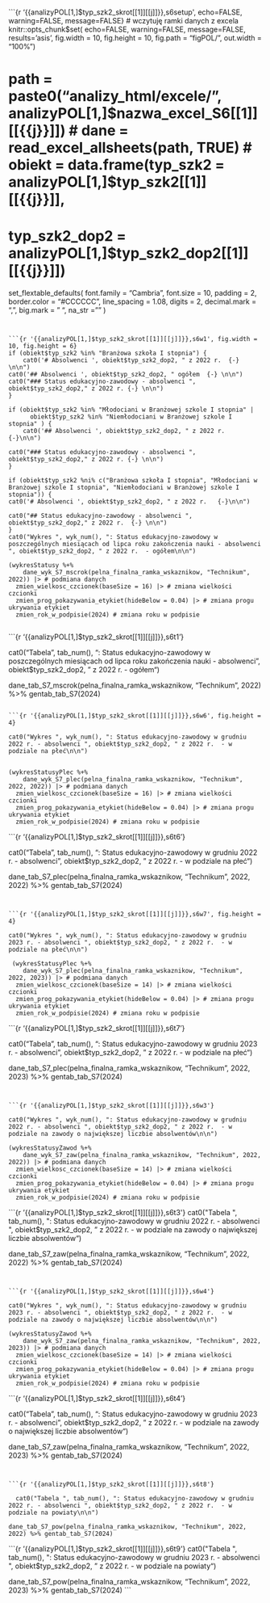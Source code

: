

<br>
<br>
<br>



```{r '{{analizyPOL[1,]$typ_szk2_skrot[[1]][[j]]}},s6setup',  echo=FALSE, warning=FALSE, message=FALSE}
# wczytuję ramki danych z excela
knitr::opts_chunk$set(
  echo=FALSE, warning=FALSE, message=FALSE, results='asis', fig.width = 10, fig.height = 10, fig.path = "figPOL/", out.width = "100%")

# path = paste0("analizy_html/excele/", analizyPOL[1,]$nazwa_excel_S6[[1]][[{{j}}]])
# dane = read_excel_allsheets(path, TRUE)
# obiekt = data.frame(typ_szk2 = analizyPOL[1,]$typ_szk2[[1]][[{{j}}]],
#                     typ_szk2_dop2 = analizyPOL[1,]$typ_szk2_dop2[[1]][[{{j}}]])


set_flextable_defaults(
  font.family = "Cambria",
  font.size = 10,
  padding = 2,
  border.color = "#CCCCCC",
  line_spacing = 1.08,
  digits = 2,
  decimal.mark = ",",
  big.mark = " ",
  na_str = "<na>"
)
```


```{r '{{analizyPOL[1,]$typ_szk2_skrot[[1]][[j]]}},s6w1', fig.width = 10, fig.height = 6}
if (obiekt$typ_szk2 %in% "Branżowa szkoła I stopnia") {
    cat0('# Absolwenci ', obiekt$typ_szk2_dop2, " z 2022 r.  {-} \n\n")
cat0('## Absolwenci ', obiekt$typ_szk2_dop2, " ogółem  {-} \n\n")
cat0("### Status edukacyjno-zawodowy - absolwenci ", obiekt$typ_szk2_dop2," z 2022 r. {-} \n\n")
}

if (obiekt$typ_szk2 %in% "Młodociani w Branżowej szkole I stopnia" |
      obiekt$typ_szk2 %in% "Niemłodociani w Branżowej szkole I stopnia" ) {
    cat0('## Absolwenci ', obiekt$typ_szk2_dop2, " z 2022 r.   {-}\n\n")

cat0("### Status edukacyjno-zawodowy - absolwenci ", obiekt$typ_szk2_dop2," z 2022 r. {-} \n\n")
}

if (obiekt$typ_szk2 %ni% c("Branżowa szkoła I stopnia", "Młodociani w Branżowej szkole I stopnia", "Niemłodociani w Branżowej szkole I stopnia")) {
cat0('# Absolwenci ', obiekt$typ_szk2_dop2, " z 2022 r.   {-}\n\n")

cat0("## Status edukacyjno-zawodowy - absolwenci ", obiekt$typ_szk2_dop2," z 2022 r.  {-} \n\n")
}
cat0("Wykres ", wyk_num(), ": Status edukacyjno-zawodowy w poszczególnych miesiącach od lipca roku zakończenia nauki - absolwenci ", obiekt$typ_szk2_dop2, " z 2022 r.  - ogółem\n\n")

(wykresStatusy %+%
    dane_wyk_S7_mscrok(pelna_finalna_ramka_wskaznikow, "Technikum", 2022)) |> # podmiana danych
  zmien_wielkosc_czcionek(baseSize = 16) |> # zmiana wielkości czcionki
  zmien_prog_pokazywania_etykiet(hideBelow = 0.04) |> # zmiana progu ukrywania etykiet
  zmien_rok_w_podpisie(2024) # zmiana roku w podpisie


```

```{r '{{analizyPOL[1,]$typ_szk2_skrot[[1]][[j]]}},s6t1'}

  cat0("Tabela ", tab_num(), ": Status edukacyjno-zawodowy w poszczególnych miesiącach od lipca roku zakończenia nauki - absolwenci ", obiekt$typ_szk2_dop2, " z 2022 r.  - ogółem\n\n")
  
dane_tab_S7_mscrok(pelna_finalna_ramka_wskaznikow, "Technikum", 2022) %>%
gentab_tab_S7(2024)

```

```{r '{{analizyPOL[1,]$typ_szk2_skrot[[1]][[j]]}},s6w6', fig.height = 4}

cat0("Wykres ", wyk_num(), ": Status edukacyjno-zawodowy w grudniu 2022 r. - absolwenci ", obiekt$typ_szk2_dop2, " z 2022 r.  - w podziale na płeć\n\n")

    
(wykresStatusyPlec %+%
    dane_wyk_S7_plec(pelna_finalna_ramka_wskaznikow, "Technikum", 2022, 2022)) |> # podmiana danych
  zmien_wielkosc_czcionek(baseSize = 16) |> # zmiana wielkości czcionki
  zmien_prog_pokazywania_etykiet(hideBelow = 0.04) |> # zmiana progu ukrywania etykiet
  zmien_rok_w_podpisie(2024) # zmiana roku w podpisie

```

```{r '{{analizyPOL[1,]$typ_szk2_skrot[[1]][[j]]}},s6t6'}

  cat0("Tabela ", tab_num(), ": Status edukacyjno-zawodowy w grudniu 2022 r. - absolwenci ", obiekt$typ_szk2_dop2, " z 2022 r.  - w podziale na płeć\n\n")
 
dane_tab_S7_plec(pelna_finalna_ramka_wskaznikow, "Technikum", 2022, 2022) %>% gentab_tab_S7(2024)

```


```{r '{{analizyPOL[1,]$typ_szk2_skrot[[1]][[j]]}},s6w7', fig.height = 4}

cat0("Wykres ", wyk_num(), ": Status edukacyjno-zawodowy w grudniu 2023 r. - absolwenci ", obiekt$typ_szk2_dop2, " z 2022 r.  - w podziale na płeć\n\n")

 (wykresStatusyPlec %+%
    dane_wyk_S7_plec(pelna_finalna_ramka_wskaznikow, "Technikum", 2022, 2023)) |> # podmiana danych
  zmien_wielkosc_czcionek(baseSize = 14) |> # zmiana wielkości czcionki
  zmien_prog_pokazywania_etykiet(hideBelow = 0.04) |> # zmiana progu ukrywania etykiet
  zmien_rok_w_podpisie(2024) # zmiana roku w podpisie

```

```{r '{{analizyPOL[1,]$typ_szk2_skrot[[1]][[j]]}},s6t7'}


  cat0("Tabela ", tab_num(), ": Status edukacyjno-zawodowy w grudniu 2023 r. - absolwenci ", obiekt$typ_szk2_dop2, " z 2022 r.  - w podziale na płeć\n\n")
 
dane_tab_S7_plec(pelna_finalna_ramka_wskaznikow, "Technikum", 2022, 2023) %>% gentab_tab_S7(2024)

```


```{r '{{analizyPOL[1,]$typ_szk2_skrot[[1]][[j]]}},s6w3'}

cat0("Wykres ", wyk_num(), ": Status edukacyjno-zawodowy w grudniu 2022 r. - absolwenci ", obiekt$typ_szk2_dop2, " z 2022 r.  - w podziale na zawody o największej liczbie absolwentów\n\n")

(wykresStatusyZawod %+%
    dane_wyk_S7_zaw(pelna_finalna_ramka_wskaznikow, "Technikum", 2022, 2022)) |> # podmiana danych
  zmien_wielkosc_czcionek(baseSize = 14) |> # zmiana wielkości czcionki
  zmien_prog_pokazywania_etykiet(hideBelow = 0.04) |> # zmiana progu ukrywania etykiet
  zmien_rok_w_podpisie(2024) # zmiana roku w podpisie  
```

```{r '{{analizyPOL[1,]$typ_szk2_skrot[[1]][[j]]}},s6t3'}
  cat0("Tabela ", tab_num(), ": Status edukacyjno-zawodowy w grudniu 2022 r. - absolwenci ", obiekt$typ_szk2_dop2, " z 2022 r.  - w podziale na zawody o największej liczbie absolwentów\n\n")
 

dane_tab_S7_zaw(pelna_finalna_ramka_wskaznikow, "Technikum", 2022, 2022) %>% gentab_tab_S7(2024)
```


```{r '{{analizyPOL[1,]$typ_szk2_skrot[[1]][[j]]}},s6w4'}

cat0("Wykres ", wyk_num(), ": Status edukacyjno-zawodowy w grudniu 2023 r. - absolwenci ", obiekt$typ_szk2_dop2, " z 2022 r.  - w podziale na zawody o największej liczbie absolwentów\n\n")

(wykresStatusyZawod %+%
    dane_wyk_S7_zaw(pelna_finalna_ramka_wskaznikow, "Technikum", 2022, 2023)) |> # podmiana danych
  zmien_wielkosc_czcionek(baseSize = 14) |> # zmiana wielkości czcionki
  zmien_prog_pokazywania_etykiet(hideBelow = 0.04) |> # zmiana progu ukrywania etykiet
  zmien_rok_w_podpisie(2024) # zmiana roku w podpisie 
```

```{r '{{analizyPOL[1,]$typ_szk2_skrot[[1]][[j]]}},s6t4'}

  cat0("Tabela ", tab_num(), ": Status edukacyjno-zawodowy w grudniu 2023 r. - absolwenci ", obiekt$typ_szk2_dop2, " z 2022 r.  - w podziale na zawody o największej liczbie absolwentów\n\n")
 

dane_tab_S7_zaw(pelna_finalna_ramka_wskaznikow, "Technikum", 2022, 2023) %>% gentab_tab_S7(2024)
```


```{r '{{analizyPOL[1,]$typ_szk2_skrot[[1]][[j]]}},s6t8'}

  cat0("Tabela ", tab_num(), ": Status edukacyjno-zawodowy w grudniu 2022 r. - absolwenci ", obiekt$typ_szk2_dop2, " z 2022 r.  - w podziale na powiaty\n\n")
 
dane_tab_S7_pow(pelna_finalna_ramka_wskaznikow, "Technikum", 2022, 2022) %>% gentab_tab_S7(2024) 
```


```{r '{{analizyPOL[1,]$typ_szk2_skrot[[1]][[j]]}},s6t9'}
  cat0("Tabela ", tab_num(), ": Status edukacyjno-zawodowy w grudniu 2023 r. - absolwenci ", obiekt$typ_szk2_dop2, " z 2022 r.  - w podziale na powiaty\n\n")
 
dane_tab_S7_pow(pelna_finalna_ramka_wskaznikow, "Technikum", 2022, 2023) %>% gentab_tab_S7(2024) 
```


